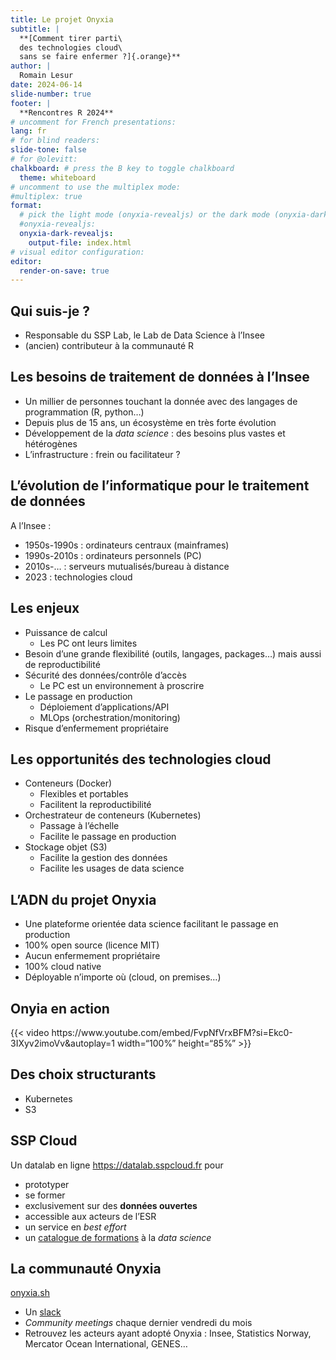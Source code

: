 ```yaml
---
title: Le projet Onyxia
subtitle: |
  **[Comment tirer parti\
  des technologies cloud\
  sans se faire enfermer ?]{.orange}**
author: |
  Romain Lesur
date: 2024-06-14
slide-number: true
footer: |
  **Rencontres R 2024**
# uncomment for French presentations:
lang: fr
# for blind readers:
slide-tone: false
# for @olevitt:
chalkboard: # press the B key to toggle chalkboard
  theme: whiteboard
# uncomment to use the multiplex mode:
#multiplex: true
format:
  # pick the light mode (onyxia-revealjs) or the dark mode (onyxia-dark-revealjs)
  #onyxia-revealjs:
  onyxia-dark-revealjs:
    output-file: index.html
# visual editor configuration:
editor:
  render-on-save: true
---
```


## Qui suis-je ?

- Responsable du SSP Lab, le Lab de Data Science à l'Insee
- (ancien) contributeur à la communauté R

## Les besoins de traitement de données à l'Insee

- Un millier de personnes touchant la donnée avec des langages de programmation (R, python...)
- Depuis plus de 15 ans, un écosystème en très forte évolution
- Développement de la _data science_ : des besoins plus vastes et hétérogènes
- L'infrastructure : frein ou facilitateur ?

## L'évolution de l'informatique pour le traitement de données

A l'Insee :

- 1950s-1990s : ordinateurs centraux (mainframes)
- 1990s-2010s : ordinateurs personnels (PC)
- 2010s-... : serveurs mutualisés/bureau à distance
- 2023 : technologies cloud

## Les enjeux

- Puissance de calcul
  * Les PC ont leurs limites
- Besoin d'une grande flexibilité (outils, langages, packages...) mais aussi de reproductibilité
- Sécurité des données/contrôle d'accès
  * Le PC est un environnement à proscrire
- Le passage en production
  * Déploiement d'applications/API
  * MLOps (orchestration/monitoring)
- Risque d'enfermement propriétaire

## Les opportunités des technologies cloud

- Conteneurs (Docker)
  * Flexibles et portables 
  * Facilitent la reproductibilité
- Orchestrateur de conteneurs (Kubernetes)
  * Passage à l'échelle
  * Facilite le passage en production
- Stockage objet (S3)
  * Facilite la gestion des données
  * Facilite les usages de data science

## L'ADN du projet Onyxia

- Une plateforme orientée data science facilitant le passage en production
- 100% open source (licence MIT)
- Aucun enfermement propriétaire
- 100% cloud native
- Déployable n'importe où (cloud, on premises...)

## Onyia en action

{{< video https://www.youtube.com/embed/FvpNfVrxBFM?si=Ekc0-3IXyv2imoVv&autoplay=1 width="100%" height="85%" >}}

## Des choix structurants

- Kubernetes
- S3

## SSP Cloud

Un datalab en ligne <https://datalab.sspcloud.fr> pour

- prototyper
- se former
- exclusivement sur des **données ouvertes**
- accessible aux acteurs de l'ESR
- un service en _best effort_
- un [catalogue de formations](https://www.sspcloud.fr/formation) à la _data science_

## La communauté Onyxia

[onyxia.sh](https://onyxia.sh)

- Un [slack](https://join.slack.com/t/3innovation/shared_invite/zt-1hnzukjcn-6biCSmVy4qvyDGwbNI~sWg)
- _Community meetings_ chaque dernier vendredi du mois
- Retrouvez les acteurs ayant adopté Onyxia : Insee, Statistics Norway, Mercator Ocean International, GENES...
